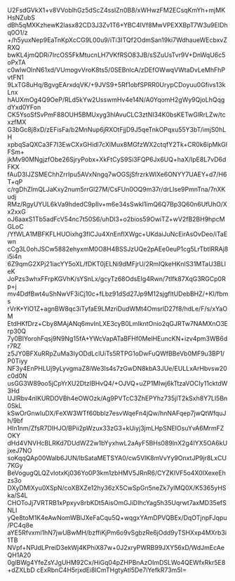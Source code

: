 U2FsdGVkX1+v8VVoblhGz5dScZ4ssIZn0B8/xWHwzFM2ECsqKmYh+mjMKHsNZubS
dBh5qMXKzhewK2lasx82CD3J3Zv1T6+YBC4IVf8MwVPEXXBpT7W3u9EIDhq0O1/z
+/h5yuxNep9EaTnKpXcCG9L00u9/iTi3ITQf2OdmSan19ki7WdhaueWEcbxvZRXQ
bwKL4jmQDRi7IrcOS5FkMtucnLH7VKfRSO83JB/sSZuUsTvr9V+DnWqU6c5oPxTA
c0wlwOlnN61xd/VUmogvVroK8ts5/0SEBnlcA/zDEfOWwqVWtaDvLeMhFhPvtFN1
9LxTG8uHq/BgvgEArxdqVK/+9JVS9+5Rf1obfSPRR0UrypCDoyuu0Gfivs13kLnx
hAUXmOg4Q9OeP/RLd5kYw2UsswmHv4e14N/A0YqomH2gWy9QjoLhQqgdYxd0YFon
CK5YsoSfSvPmF88OUH5BMUxyg3hlAvuCLC3ztNI34K0bsKETwGlRrLZw/tcxzfMX
G3bGc8j8xD/zEFisFa/b2MnNup6jRXOtFjjD9J5qeTnkOPqxu55Y3bT/imjS0hLH
xpbqSaQXCa3F7I3EwCXxGHidl7cXlMux8MGfzWX2ctqfY2Tk+CR0k6ipMkGlFSm+
jkMv90MNgjzfObe26SjryPobx+XkFtCyS9Si3FQP6Jx6UQ+haX/IpE8L7vD6dFKX
fAuD3IJZSMEChhZrrIpu5AVxNngq7wOGSjSfrzrkWlXe6ONYY7UAEY+d7/H6T+qP
c/rgDhZImQLJaKxy2num5rrGl27M/CsFUn0OQ9m37r/drLlse9PmnTna/7nXKudj
RMz/RgyUYUL6kVa9hdedC9pIIv+m6e34sSwkI1imQ6Q7Bp3Q60n6UfUhO/Xx2xxG
oJ6aaxS1Tb5adFcV54nc7t50S6/uhDl3+o2bios59OwiTZ+wV2fB2BH9hpcMGLoC
/YfWLA1MBFKFLHUOixhg3flCJu4XnEnfIXWgc+UKdaiJuNcEirAsOvDeo/iTaEwn
cCg3L0ohJSCw5882ehyxmM0O8H4BSSJzUQe2pAEe0euP1cg5LrTbtlRRAj8i5i4n
6Z9qmG2XPj21iacYY5oXL/fDKT0jELNi9dMFjrU/2RmIQkeHKnIS31MTaU3BLleK
JoPzs3whxFFrpKGVhK/sYSnLx/gcyTz68OdsEIg4Rwn/7tIfk87XqG3RGCp0Rp+j
mv4DdfBwt4uShNwVF3iCj10c+fLbz91dSd27Jp9M12sjgfltUDebBHZ/+KI/fbms
rVrK+YlO1Z+agnBW8qc3iTyfaE9LMzriDudWMt4OmsrlD27f8/hdLe/F/s/xYaOM
EtdHKfDrz+Cby8MAjANq6mvInLXE3cyB0LmIkntOnio2qGJRTw7NAMXnO3Erp30Q
7y0BIYorohFqsj9N9Ng15fA+YWcVapATaBFHf0MelHEuncKN+izv4pm3WB6dr7RZ
z5JY0BFXuRRpZuMa3IyODdLclUiTs5RTPG1oDwFuQWfBBeVb0MF9u3BP1/P0Tiyy
NF3y4EnPHLUj9yLyvgmaZ8iWe3Is4s7zGwDN8kbA3JUe/EULLxArHbvsw20c0d0N
usGG3W89oo5jCpYrXU2DtzIBHvQ4/+OJVQ+uZP1MIwj6kTtzaVOCIy11cktdW3Hd
UJlRbv4nIKURDOVBh4eOWOzk/Ag9PVTcC3ZhEPYhz735jlT2kSxh8Y7Ll5Bn0SkL
kSwOrGnwIuDX/FeXW3WTf60bblz7esvWqeFn4jQw/hnNAFqep7jwQtWfquJh/9bf
HIn1nm/ZfsR7DIHJO/BPii2pWzux33zG3+kUiyj3jmLHpSNEIOsuYvA6MrmFZOKY
dHd4VNVHcBLRKd7DUdWZ2w1bYyxhwL2aAyF5BHs089lnX2g4IYX5OA6kUjxeJ7NO
soKqqQAp00Walb6JUN/lbSataMETSYA0/cw5VlK8mVvYy9OnxtJP9jr8LxCU7KGy
BeVogugQLQZvlotxKj036Yo0P3km1zbHMV5JRnR6/CYZKIVF5o4X0IXexeEhzs3o
DXyDMlXyu0XSpN/coXBXZe12hy36zX5CwSpGn5neZk7ylMQ0X/K5365yHSka/S4L
CHOToJj7VRTRB1xPpxyv8rbKDt5AisOmGJiDIhcYag5h35Uqrwt7axMD35efSNLl
yQe8toM1K4eAwNomWBlJXeFaCqu5Q+wqgxYAmDPVQBEx/DqOTjnpFJqpu/PC4q8e
aYE5Rfvxml1hN7jwUBwMH/bzffiKjPm6o9vSgbzRe6jOdd9yTSHXxp4MXrb3i1TB
NVpf+NPJdLPreiD3ekWj4KPhiX87w+0J2xryPWRB99JXY56xD/WdJmEcAeQH1A20
0glBWg4YfeZsYJgUHM92Cx/HiGq04pZHPBnAzOImDSLWo4QEWfxRkr5E8+dZXLbD
cExRbnC4H5rjxdEi8lCmTHgtyAtl5De7iYefkR73m5I=
